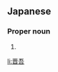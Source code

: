 ==Japanese==
{{ja-kanjitab|しん|ご|yomi=o}}

===Proper noun===
{{ja-pos|proper|しんご|kyu=晉吾}}

# {{given name|male|lang=ja|sort=しんご}}

[[li:晋吾]]